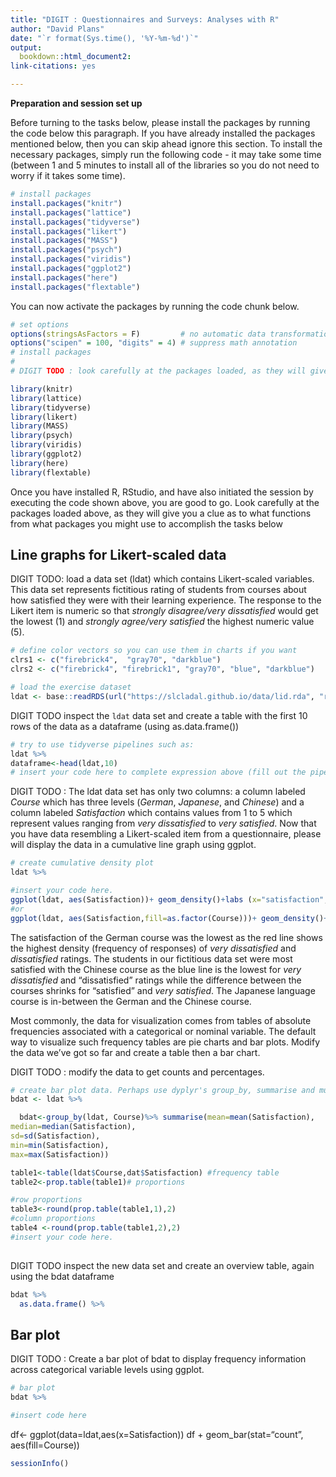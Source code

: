 ```yaml
---
title: "DIGIT : Questionnaires and Surveys: Analyses with R"
author: "David Plans"
date: "`r format(Sys.time(), '%Y-%m-%d')`"
output:
  bookdown::html_document2:
link-citations: yes

---
```



**Preparation and session set up**

Before turning to the tasks below, please install the packages by running the code below this paragraph. If you have already installed the packages mentioned below, then you can skip ahead ignore this section. To install the necessary packages, simply run the following code - it may take some time (between 1 and 5 minutes to install all of the libraries so you do not need to worry if it takes some time).

```r
# install packages
install.packages("knitr")
install.packages("lattice")
install.packages("tidyverse")
install.packages("likert")
install.packages("MASS")
install.packages("psych")
install.packages("viridis")
install.packages("ggplot2")
install.packages("here")
install.packages("flextable")
```

You can now activate the packages by running the code chunk below. 

```r
# set options
options(stringsAsFactors = F)         # no automatic data transformation
options("scipen" = 100, "digits" = 4) # suppress math annotation
# install packages
# 
# DIGIT TODO : look carefully at the packages loaded, as they will give you a clue as to what functions from what packages you might use to accomplish the tasks below

library(knitr)
library(lattice)
library(tidyverse)
library(likert)
library(MASS)
library(psych)
library(viridis)
library(ggplot2)
library(here)
library(flextable)

```

Once you have installed R, RStudio, and have also initiated the session by executing the code shown above, you are good to go. Look carefully at the packages loaded above, as they will give you a clue as to what functions from what packages you might use to accomplish the tasks below


## Line graphs for Likert-scaled data{-}

DIGIT TODO: load a data set (ldat) which contains Likert-scaled variables. This data set represents fictitious rating of students from courses about how satisfied they were with their learning experience. The response to the Likert item is numeric so that *strongly disagree/very dissatisfied* would get the lowest (1) and *strongly agree/very satisfied* the highest numeric value (5).

```r
# define color vectors so you can use them in charts if you want
clrs1 <- c("firebrick4",  "gray70", "darkblue")
clrs2 <- c("firebrick4", "firebrick1", "gray70", "blue", "darkblue")

# load the exercise dataset
ldat <- base::readRDS(url("https://slcladal.github.io/data/lid.rda", "rb"))
```

DIGIT TODO inspect the `ldat` data set and create a table with the first 10 rows of the data as a dataframe (using as.data.frame())

```r
# try to use tidyverse pipelines such as:
ldat %>%
dataframe<-head(ldat,10)
# insert your code here to complete expression above (fill out the pipeline)
```

DIGIT TODO : The ldat data set has only two columns: a column labeled *Course* which has three levels (*German*, *Japanese*, and *Chinese*) and a column labeled *Satisfaction* which contains values from 1 to 5 which represent values ranging from *very dissatisfied* to *very satisfied*. Now that you have data resembling a Likert-scaled item from a questionnaire, please will display the data in a cumulative line graph using ggplot.

```r
# create cumulative density plot
ldat %>%

#insert your code here.
ggplot(ldat, aes(Satisfaction))+ geom_density()+labs (x="satisfaction",y="distribution") + facet_grid (.~ Course)
#or
ggplot(ldat, aes(Satisfaction,fill=as.factor(Course)))+ geom_density()+labs (x="satisfaction",y="distribution") 
```


The satisfaction of the German course was the lowest as the red line shows the highest density (frequency of responses) of *very dissatisfied* and *dissatisfied* ratings. The students in our fictitious data set were most satisfied with the Chinese course as the blue line is the lowest for *very dissatisfied* and "dissatisfied" ratings while the difference between the courses shrinks for "satisfied" and *very satisfied*. The Japanese language course is in-between the German and the Chinese course.  



Most commonly, the data for visualization comes from tables of absolute frequencies associated with a categorical or nominal variable. The default way to visualize such frequency tables are pie charts and bar plots. Modify the data we've got so far and create a table then a bar chart.


DIGIT TODO : modify the data to get counts and percentages. 

```r
# create bar plot data. Perhaps use dyplyr's group_by, summarise and mutate functions in order to get counts and percentages
bdat <- ldat %>%

  bdat<-group_by(ldat, Course)%>% summarise(mean=mean(Satisfaction),
median=median(Satisfaction),
sd=sd(Satisfaction),
min=min(Satisfaction),
max=max(Satisfaction))

table1<-table(ldat$Course,dat$Satisfaction) #frequency table
table2<-prop.table(table1)# proportions

#row proportions
table3<-round(prop.table(table1,1),2)
#column proportions
table4 <-round(prop.table(table1,2),2)
#insert your code here.
  
```


DIGIT TODO inspect the new data set and create an overview table, again using the bdat dataframe

```r
bdat %>%
  as.data.frame() %>%

```

## Bar plot

DIGIT TODO : Create a bar plot of bdat to display frequency information across categorical variable levels using ggplot.

```r
# bar plot
bdat %>%

#insert code here

```
df<- ggplot(data=ldat,aes(x=Satisfaction))
df + geom_bar(stat="count", aes(fill=Course))

```r
sessionInfo()
```




